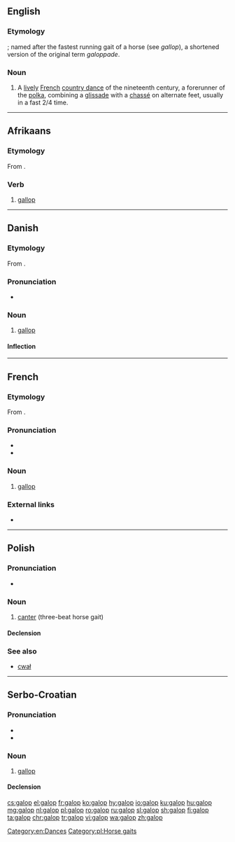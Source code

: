 ==English==

===Etymology===
{{etyl|fr|en}}; named after the fastest running gait of a horse (see ''gallop''), a shortened version of the original term ''galoppade''.

===Noun===
{{wikipedia}}
{{en-noun}}

# A [[lively]] [[French]] [[country dance]] of the nineteenth century, a forerunner of the [[polka]], combining a [[glissade]] with a [[chassé]] on alternate feet, usually in a fast 2/4 time.

[[Category:en:Dances]]

----

==Afrikaans==

===Etymology===
From {{etyl|en|af}} {{term|gallop|lang=en}}.

===Verb===
{{af-verb|galoppende|past2=galop}}

# [[gallop]]

----

==Danish==
{{wikipedia|lang=da}}

===Etymology===

From {{etyl|fr|da}} {{term|galop|lang=fr}}.

===Pronunciation===
* {{IPA|/ɡalɔp/|[ɡ̊aˈlʌb̥]|lang=da}}

===Noun===
{{da-noun|stem=galopp|en|er}}

# [[gallop]]

====Inflection====
{{da-noun-infl|stem=galopp|en|er}}

----

==French==

===Etymology===
From {{term|galoper}}.

===Pronunciation===
* {{IPA|/ɡalo/|lang=fr}}
* {{homophones|galops|lang=fr}}

===Noun===
{{fr-noun|m}}

# [[gallop]]

===External links===
* {{R:TLFi}}

----

==Polish==

===Pronunciation===
* {{audio|Pl-galop.ogg|Audio|lang=pl}}

===Noun===
{{pl-noun|m-in}}

# [[canter]] (three-beat horse gait)

====Declension====
{{pl-decl-noun-sing
|galop
|galopu
|galopowi
|galop
|galopem
|galopie
|galopie
}}

===See also===
* [[cwał]]

[[Category:pl:Horse gaits]]

----

==Serbo-Croatian==

===Pronunciation===
* {{IPA|/ɡǎlop/|lang=sh}}
* {{hyphenation|ga|lop|lang=sh}}

===Noun===
{{sh-noun|g=m|head=gàlop|r|галоп|га̀лоп}}

# [[gallop]]

====Declension====
{{sh-decl-noun
|galop|galopi
|galopa|galopa
|galopu|galopima
|galop|galope
|galope|galopi
|galopu|galopima
|galopom|galopima
}}

[[cs:galop]]
[[el:galop]]
[[fr:galop]]
[[ko:galop]]
[[hy:galop]]
[[io:galop]]
[[ku:galop]]
[[hu:galop]]
[[mg:galop]]
[[nl:galop]]
[[pl:galop]]
[[ro:galop]]
[[ru:galop]]
[[sl:galop]]
[[sh:galop]]
[[fi:galop]]
[[ta:galop]]
[[chr:galop]]
[[tr:galop]]
[[vi:galop]]
[[wa:galop]]
[[zh:galop]]